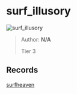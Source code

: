 
# surf_illusory

![surf_illusory](https://raw.githubusercontent.com/Sayt123/SurfMapPics/Maps-and-bonuses/csgo/surf_illusory.jpg)

> Author: **N/A**
>
> Tier 3

## Records

[surfheaven](https://surfheaven.eu/map/surf_illusory)
